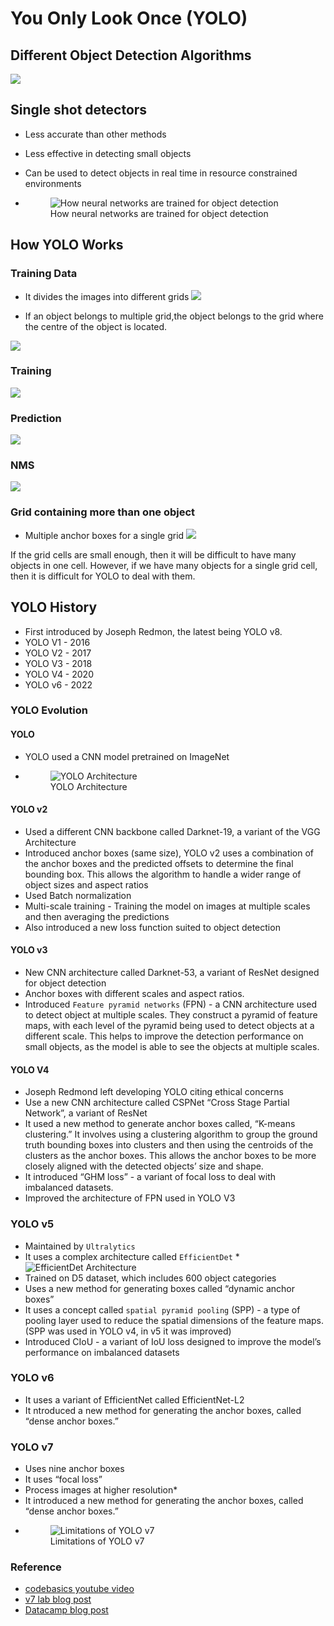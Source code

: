 # You Only Look Once (YOLO)

## Different Object Detection Algorithms
![](/Images/one_and_two_stage_detectors.png)


## Single shot detectors
* Less accurate than other methods
* Less effective in detecting small objects
* Can be used to detect objects in real time in resource constrained environments


* ![How neural networks are trained for object detection](/Images/object_detection.png)


## How YOLO Works

### Training Data
* It divides the images into different grids
![](/Images/grids.png)

* If an object belongs to multiple grid,the object belongs to the grid where the centre of the object is located.

![](/Images/yolo_working.png)

### Training
![](/Images/yolo_training.png)

### Prediction
![](/Images/yolo_prediction.png)

### NMS
![](/Images/nms.png)

### Grid containing more than one object
* Multiple anchor boxes for a single grid
![](/Images/yolo_anchor_box.png)

If the grid cells are small enough, then it will be difficult to have many objects in one cell. However, if we have many objects for a single grid cell, then it is difficult for YOLO to deal with them.


## YOLO History
* First introduced by Joseph Redmon, the latest being YOLO v8.
* YOLO V1 - 2016
* YOLO V2 - 2017
* YOLO V3 - 2018
* YOLO V4 - 2020
* YOLO v6 - 2022

### YOLO Evolution

#### YOLO
* YOLO used a CNN model pretrained on ImageNet
* ![YOLO Architecture](/Images/yolo_v1.png)


#### YOLO v2
* Used a different CNN backbone called Darknet-19, a variant of the VGG Architecture
* Introduced anchor boxes (same size), YOLO v2 uses a combination of the anchor boxes and the predicted offsets to determine the final bounding box. This allows the algorithm to handle a wider range of object sizes and aspect ratios
* Used Batch normalization
* Multi-scale training - Training the model on images at multiple scales and then averaging the predictions
* Also introduced a new loss function suited to object detection

#### YOLO v3
* New CNN architecture called Darknet-53, a variant of ResNet designed for object detection
* Anchor boxes with different scales and aspect ratios.
* Introduced `Feature pyramid networks` (FPN) - a CNN architecture used to detect object at multiple scales. They construct a pyramid of feature maps, with each level of the pyramid being used to detect objects at a different scale. This helps to improve the detection performance on small objects, as the model is able to see the objects at multiple scales.

#### YOLO V4
* Joseph Redmond left developing YOLO citing ethical concerns
* Use a new CNN architecture called CSPNet "Cross Stage Partial Network", a variant of ResNet
* It used a new method to generate anchor boxes called, "K-means clustering." It involves using a clustering algorithm to group the ground truth bounding boxes into clusters and then using the centroids of the clusters as the anchor boxes. This allows the anchor boxes to be more closely aligned with the detected objects' size and shape.
* It introduced "GHM loss" - a variant of focal loss to deal with imbalanced datasets.
* Improved the architecture of FPN used in YOLO V3


### YOLO v5
* Maintained by `Ultralytics`
* It uses a complex architecture called `EfficientDet`
*![EfficientDet Architecture](/Images/efficientdet.png)
* Trained on D5 dataset, which includes 600 object categories
* Uses a new method for generating boxes called "dynamic anchor boxes"
* It uses a concept called `spatial pyramid pooling` (SPP) - a type of pooling layer used to reduce the spatial dimensions of the feature maps. (SPP was used in YOLO v4, in v5 it was improved)
* Introduced CIoU - a variant of IoU loss designed to improve the model's performance on imbalanced datasets

### YOLO v6
* It uses a variant of EfficientNet called EfficientNet-L2
* It ntroduced a new method for generating the anchor boxes, called "dense anchor boxes."

### YOLO v7
* Uses nine anchor boxes
* It uses "focal loss"
* Process images at higher resolution* 
* It introduced a new method for generating the anchor boxes, called "dense anchor boxes."
* ![Limitations of YOLO v7](/Images/yolo_v7.png)


### Reference
* [codebasics youtube video](https://www.youtube.com/watch?v=IfRMV2MY9n0)
* [v7 lab blog post](https://www.v7labs.com/blog/yolo-object-detection)
* [Datacamp blog post](https://www.datacamp.com/blog/yolo-object-detection-explained)
